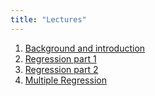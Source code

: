 ```yaml
---
title: "Lectures"
---
```


1.  [Background and introduction](bayes-1.qmd)
2.  [Regression part 1](regression-2.qmd)
3.  [Regression part 2](regression-3.qmd)
5.  [Multiple Regression](mr-4.qmd)